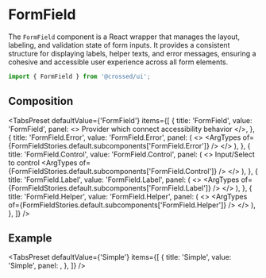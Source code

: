 
<Meta of={FormFieldStories} />

# FormField

The `FormField` component is a React wrapper that manages the layout, labeling, and validation state of form inputs.
It provides a consistent structure for displaying labels, helper texts, and error messages, ensuring a cohesive and accessible user experience across all form elements.

```jsx
import { FormField } from '@crossed/ui';
```

<Canvas of={FormFieldStories.Primary} />

## Composition

<TabsPreset
  defaultValue={'FormField'}
  items={[
    {
      title: 'FormField',
      value: 'FormField',
      panel: <>
        Provider which connect accessibility behavior
        <ArgTypes of={FormFieldStories.default.component} />
      </>,
    },
    {
      title: 'FormField.Error',
      value: 'FormField.Error',
      panel: (
        <>
          <ExtendText />
          <ArgTypes
            of={FormFieldStories.default.subcomponents['FormField.Error']}
          />
        </>
      ),
    },
    {
      title: 'FormField.Control',
      value: 'FormField.Control',
      panel: (
        <>
          Input/Select to control
          <ArgTypes
            of={FormFieldStories.default.subcomponents['FormField.Control']}
          />
        </>
      ),
    },
    {
      title: 'FormField.Label',
      value: 'FormField.Label',
      panel: (
        <>
          <ExtendText />
          <ArgTypes
            of={FormFieldStories.default.subcomponents['FormField.Label']}
          />
        </>
      ),
    },
    {
      title: 'FormField.Helper',
      value: 'FormField.Helper',
      panel: (
        <>
          <ExtendText />
          <ArgTypes
            of={FormFieldStories.default.subcomponents['FormField.Helper']}
          />
        </>
      ),
    },
  ]}
/>

## Example

<TabsPreset
  defaultValue={'Simple'}
  items={[
    {
      title: 'Simple',
      value: 'Simple',
      panel: <Canvas of={FormFieldStories.Primary} />,
    },
  ]}
/>
